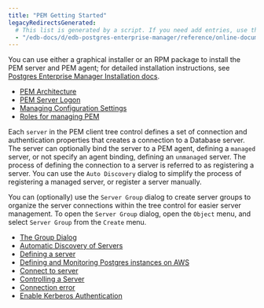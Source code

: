```yaml
---
title: "PEM Getting Started"
legacyRedirectsGenerated:
  # This list is generated by a script. If you need add entries, use the `legacyRedirects` key.
  - "/edb-docs/d/edb-postgres-enterprise-manager/reference/online-documentation/8.0/toc_pem_getting_started.html"
---
```


<div id="toc_pem_getting_started" class="registered_link"></div>

You can use either a graphical installer or an RPM package to install the PEM server and PEM agent; for detailed installation instructions, see [Postgres Enterprise Manager Installation docs](http://www.enterprisedb.com/docs/pem/latest).

-   [PEM Architecture](/pem/latest/pem_online_help/01_toc_pem_getting_started/01_pem_architecture/)
-   [PEM Server Logon](02_pem_server_logon)
-   [Managing Configuration Settings](03_pem_managing_configuration_settings)
-   [Roles for managing PEM](04_pem_roles)

Each `server` in the PEM client tree control defines a set of connection and authentication properties that creates a connection to a Database server. The server can optionally bind the server to a PEM agent, defining a `managed` server, or not specify an agent binding, defining an `unmanaged` server. The process of defining the connection to a server is referred to as registering a server. You can use the `Auto Discovery` dialog to simplify the process of registering a managed server, or register a server manually.

You can (optionally) use the `Server Group` dialog to create server groups to organize the server connections within the tree control for easier server management. To open the `Server Group` dialog, open the `Object` menu, and select `Server Group` from the `Create` menu.

-   [The Group Dialog](05_group_dialog)
-   [Automatic Discovery of Servers](06_auto_discovery_dialog)
-   [Defining a server](07_pem_define_connection)
-   [Defining and Monitoring Postgres instances on AWS](08_pem_define_aws_instance_connection)
-   [Connect to server](09_pem_connect_to_server)
-   [Controlling a Server](10_control_server)
-   [Connection error](11_connect_error)
-   [Enable Kerberos Authentication](12_kerberos_authentication)
